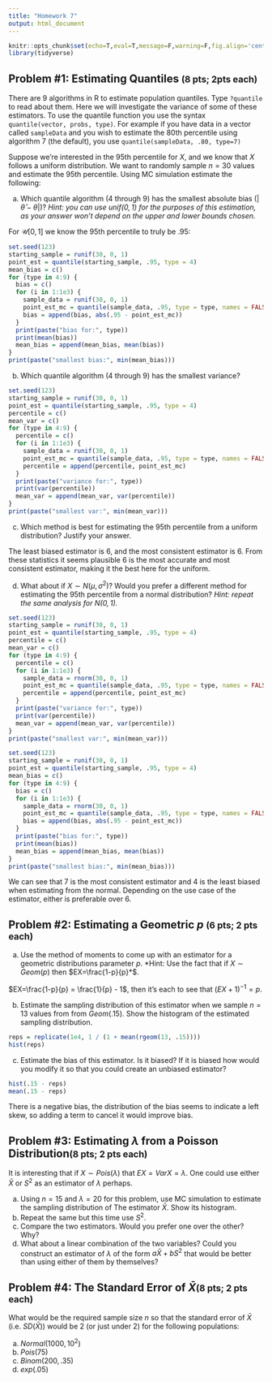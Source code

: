 ```yaml
---
title: "Homework 7"
output: html_document
---
```


```r
knitr::opts_chunk$set(echo=T,eval=T,message=F,warning=F,fig.align='center')
library(tidyverse)
```

## Problem \#1: Estimating Quantiles <small>(8 pts; 2pts each)</small>

There are 9 algorithms in R to estimate population quantiles. Type `?quantile` to read about them. Here we will investigate the variance of some of these estimators. To use the quantile function you use the syntax
`quantile(vector, probs, type)`.
For example if you have data in a vector called `sampleData` and you wish to estimate the 80th percentile using algorithm 7 (the default), you use
`quantile(sampleData, .80, type=7)`

Suppose we're interested in the 95th percentile for $X$, and we know that $X$ follows a uniform distribution. We want to randomly sample $n=30$ values and estimate the 95th percentile. Using MC simulation estimate the following:

a. Which quantile algorithm (4 through 9) has the smallest absolute bias ($|\hat{\theta}-\theta|$)? *Hint: you can use $unif(0,1)$ for the purposes of this estimation, as your answer won't depend on the upper and lower bounds chosen.*

For $\mathcal{U}[0, 1]$ we know the 95th percentile to truly be $.95$:

```r
set.seed(123) 
starting_sample = runif(30, 0, 1)
point_est = quantile(starting_sample, .95, type = 4)
mean_bias = c()
for (type in 4:9) {
  bias = c()
  for (i in 1:1e3) {
    sample_data = runif(30, 0, 1)
    point_est_mc = quantile(sample_data, .95, type = type, names = FALSE)
    bias = append(bias, abs(.95 - point_est_mc))
  }
  print(paste("bias for:", type))
  print(mean(bias))
  mean_bias = append(mean_bias, mean(bias))
}
print(paste("smallest bias:", min(mean_bias)))
```

b. Which quantile algorithm (4 through 9) has the smallest variance?

```r
set.seed(123) 
starting_sample = runif(30, 0, 1)
point_est = quantile(starting_sample, .95, type = 4)
percentile = c()
mean_var = c()
for (type in 4:9) {
  percentile = c()
  for (i in 1:1e3) {
    sample_data = runif(30, 0, 1)
    point_est_mc = quantile(sample_data, .95, type = type, names = FALSE)
    percentile = append(percentile, point_est_mc)
  }
  print(paste("variance for:", type))
  print(var(percentile))
  mean_var = append(mean_var, var(percentile))
}
print(paste("smallest var:", min(mean_var)))
```

c. Which method is best for estimating the 95th percentile from a uniform distribution? Justify your answer.

The least biased estimator is 6, and the most consistent estimator is 6. From these statistics it seems plausible 6 is the most accurate and most consistent estimator, making it the best here for the uniform.

d. What about if $X\sim N(\mu, \sigma^2)$? Would you prefer a different method for estimating the 95th percentile from a normal distribution? *Hint: repeat the same analysis for $N(0,1)$.*

```r
set.seed(123) 
starting_sample = runif(30, 0, 1)
point_est = quantile(starting_sample, .95, type = 4)
percentile = c()
mean_var = c()
for (type in 4:9) {
  percentile = c()
  for (i in 1:1e3) {
    sample_data = rnorm(30, 0, 1)
    point_est_mc = quantile(sample_data, .95, type = type, names = FALSE)
    percentile = append(percentile, point_est_mc)
  }
  print(paste("variance for:", type))
  print(var(percentile))
  mean_var = append(mean_var, var(percentile))
}
print(paste("smallest var:", min(mean_var)))
```

```r
set.seed(123) 
starting_sample = runif(30, 0, 1)
point_est = quantile(starting_sample, .95, type = 4)
mean_bias = c()
for (type in 4:9) {
  bias = c()
  for (i in 1:1e3) {
    sample_data = rnorm(30, 0, 1)
    point_est_mc = quantile(sample_data, .95, type = type, names = FALSE)
    bias = append(bias, abs(.95 - point_est_mc))
  }
  print(paste("bias for:", type))
  print(mean(bias))
  mean_bias = append(mean_bias, mean(bias))
}
print(paste("smallest bias:", min(mean_bias)))
```

We can see that 7 is the most consistent estimator and 4 is the least biased when estimating from the normal. Depending on the use case of the estimator, either is preferable over 6.

## Problem \#2: Estimating a Geometric $p$ <small>(6 pts; 2 pts each)</small>

a. Use the method of moments to come up with an estimator for a geometric distributions parameter $p$. *Hint: Use the fact that if $X\sim Geom(p)$ then $EX=\frac{1-p}{p}*$. 

$EX=\frac{1-p}{p} = \frac{1}{p} - 1$, then it's each to see that $(EX + 1)^{-1} = p$.



b. Estimate the sampling distribution of this estimator when we sample $n=13$ values from from $Geom(.15)$. Show the histogram of the estimated sampling distribution.

```r
reps = replicate(1e4, 1 / (1 + mean(rgeom(13, .15))))
hist(reps)
```

c. Estimate the bias of this estimator. Is it biased? If it is biased how would you modify it so that you could create an unbiased estimator?

```r
hist(.15 - reps)
mean(.15 - reps)

```

There is a negative bias, the distribution of the bias seems to indicate a left skew, so adding a term to cancel it would improve bias.



## Problem \#3: Estimating $\lambda$ from a Poisson Distribution<small>(8 pts; 2 pts each)</small>

It is interesting that if $X\sim Pois(\lambda)$ that $EX=VarX=\lambda$. One could use either $\bar{X}$ or $S^2$ as an estimator of $\lambda$ perhaps. 

a. Using $n=15$ and $\lambda=20$ for this problem, use MC simulation to estimate the sampling distribution of The estimator $\bar{X}$. Show its histogram. 
b. Repeat the same but this time use $S^2$. 
c. Compare the two estimators. Would you prefer one over the other? Why?
d. What about a linear combination of the two variables? Could you construct an estimator of $\lambda$ of the form $a\bar{X} + bS^2$ that would be better than using either of them by themselves? 


## Problem \#4: The Standard Error of $\bar{X}$<small>(8 pts; 2 pts each)</small>

What would be the required sample size $n$ so that the standard error of $\bar{X}$ (i.e. $SD(\bar{X})$) would be 2 (or just under 2) for the following populations:

a. $Normal(1000, 10^2)$
b. $Pois(75)$
c. $Binom(200, .35)$
d. $exp(.05)$



